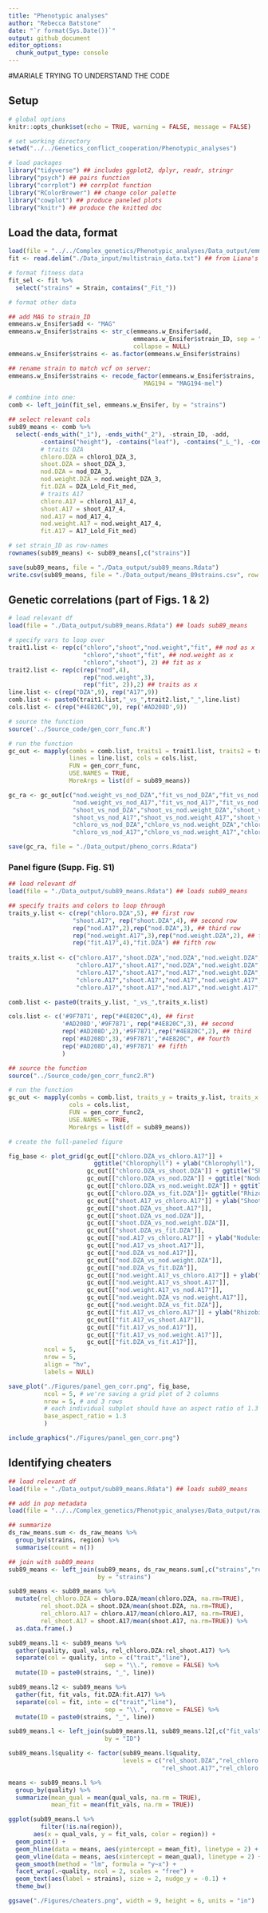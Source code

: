 ```yaml
---
title: "Phenotypic analyses"
author: "Rebecca Batstone"
date: "`r format(Sys.Date())`"
output: github_document
editor_options: 
  chunk_output_type: console
---
```


#MARIALE TRYING TO UNDERSTAND THE CODE

## Setup


```r
# global options
knitr::opts_chunk$set(echo = TRUE, warning = FALSE, message = FALSE)

# set working directory
setwd("../../Genetics_conflict_cooperation/Phenotypic_analyses")

# load packages
library("tidyverse") ## includes ggplot2, dplyr, readr, stringr
library("psych") ## pairs function
library("corrplot") ## corrplot function
library("RColorBrewer") ## change color palette
library("cowplot") ## produce paneled plots
library("knitr") ## produce the knitted doc
```

## Load the data, format

```r
load(file = "../../Complex_genetics/Phenotypic_analyses/Data_output/emmeans.w_Ensifer.Rdata") ## loads emmeans.w_Ensifer
fit <- read.delim("./Data_input/multistrain_data.txt") ## from Liana's experiment

# format fitness data
fit_sel <- fit %>%
  select("strains" = Strain, contains("_Fit_"))

# format other data

## add MAG to strain_ID
emmeans.w_Ensifer$add <- "MAG"
emmeans.w_Ensifer$strains <- str_c(emmeans.w_Ensifer$add, 
                                   emmeans.w_Ensifer$strain_ID, sep = "", 
                                   collapse = NULL)
emmeans.w_Ensifer$strains <- as.factor(emmeans.w_Ensifer$strains)

## rename strain to match vcf on server:
emmeans.w_Ensifer$strains <- recode_factor(emmeans.w_Ensifer$strains, 
                                      MAG194 = "MAG194-mel")

# combine into one:
comb <- left_join(fit_sel, emmeans.w_Ensifer, by = "strains")

## select relevant cols
sub89_means <- comb %>%
  select(-ends_with("_1"), -ends_with("_2"), -strain_ID, -add,
         -contains("height"), -contains("leaf"), -contains("_L_"), -contains("plast"),
         # traits DZA
         chloro.DZA = chloro1_DZA_3, 
         shoot.DZA = shoot_DZA_3, 
         nod.DZA = nod_DZA_3, 
         nod.weight.DZA = nod.weight_DZA_3, 
         fit.DZA = DZA_Lold_Fit_med, 
         # traits A17
         chloro.A17 = chloro1_A17_4, 
         shoot.A17 = shoot_A17_4, 
         nod.A17 = nod_A17_4, 
         nod.weight.A17 = nod.weight_A17_4, 
         fit.A17 = A17_Lold_Fit_med)

# set strain_ID as row-names
rownames(sub89_means) <- sub89_means[,c("strains")]

save(sub89_means, file = "./Data_output/sub89_means.Rdata")
write.csv(sub89_means, file = "./Data_output/means_89strains.csv", row.names = FALSE)
```

## Genetic correlations (part of Figs. 1 & 2)

```r
# load relevant df
load(file = "./Data_output/sub89_means.Rdata") ## loads sub89_means

# specify vars to loop over
trait1.list <- rep(c("chloro","shoot","nod.weight","fit", ## nod as x 
                     "chloro","shoot","fit", ## nod.weight as x
                     "chloro","shoot"), 2) ## fit as x
trait2.list <- rep(c(rep("nod",4), 
                     rep("nod.weight",3), 
                     rep("fit", 2)),2) ## traits as x
line.list <- c(rep("DZA",9), rep("A17",9))
comb.list <- paste0(trait1.list,"_vs_",trait2.list,"_",line.list)
cols.list <- c(rep("#4E820C",9), rep('#AD208D',9))

# source the function
source('../Source_code/gen_corr_func.R')

# run the function
gc_out <- mapply(combs = comb.list, traits1 = trait1.list, traits2 = trait2.list, 
                 lines = line.list, cols = cols.list, 
                 FUN = gen_corr_func,  
                 USE.NAMES = TRUE, 
                 MoreArgs = list(df = sub89_means))

gc_ra <- gc_out[c("nod.weight_vs_nod_DZA","fit_vs_nod_DZA","fit_vs_nod.weight_DZA",
                  "nod.weight_vs_nod_A17","fit_vs_nod_A17","fit_vs_nod.weight_A17",
                  "shoot_vs_nod_DZA","shoot_vs_nod.weight_DZA","shoot_vs_fit_DZA",
                  "shoot_vs_nod_A17","shoot_vs_nod.weight_A17","shoot_vs_fit_A17",
                  "chloro_vs_nod_DZA","chloro_vs_nod.weight_DZA","chloro_vs_fit_DZA",
                  "chloro_vs_nod_A17","chloro_vs_nod.weight_A17","chloro_vs_fit_A17")]

save(gc_ra, file = "./Data_output/pheno_corrs.Rdata")
```

### Panel figure (Supp. Fig. S1)

```r
## load relevant df
load(file = "./Data_output/sub89_means.Rdata") ## loads sub89_means

## specify traits and colors to loop through
traits_y.list <- c(rep("chloro.DZA",5), ## first row
                  "shoot.A17", rep("shoot.DZA",4), ## second row
                  rep("nod.A17",2),rep("nod.DZA",3), ## third row
                  rep("nod.weight.A17",3),rep("nod.weight.DZA",2), ## fourth row
                  rep("fit.A17",4),"fit.DZA") ## fifth row
             
traits_x.list <- c("chloro.A17","shoot.DZA","nod.DZA","nod.weight.DZA","fit.DZA", ## first 
                   "chloro.A17","shoot.A17","nod.DZA","nod.weight.DZA","fit.DZA", ## second
                   "chloro.A17","shoot.A17","nod.A17","nod.weight.DZA","fit.DZA", ## third
                   "chloro.A17","shoot.A17","nod.A17","nod.weight.A17","fit.DZA", ## forth 
                   "chloro.A17","shoot.A17","nod.A17","nod.weight.A17","fit.A17") ## fifth 

comb.list <- paste0(traits_y.list, "_vs_",traits_x.list)

cols.list <- c('#9F7871', rep("#4E820C",4), ## first
               '#AD208D','#9F7871', rep("#4E820C",3), ## second
               rep('#AD208D',2),'#9F7871',rep("#4E820C",2), ## third
               rep('#AD208D',3),'#9F7871',"#4E820C", ## fourth
               rep('#AD208D',4),'#9F7871' ## fifth
               )

## source the function
source("../Source_code/gen_corr_func2.R")

# run the function
gc_out <- mapply(combs = comb.list, traits_y = traits_y.list, traits_x = traits_x.list, 
                 cols = cols.list, 
                 FUN = gen_corr_func2,  
                 USE.NAMES = TRUE, 
                 MoreArgs = list(df = sub89_means))

# create the full-paneled figure

fig_base <- plot_grid(gc_out[["chloro.DZA_vs_chloro.A17"]] + 
                        ggtitle("Chlorophyll") + ylab("Chlorophyll"), 
                      gc_out[["chloro.DZA_vs_shoot.DZA"]] + ggtitle("Shoot biomass"), 
                      gc_out[["chloro.DZA_vs_nod.DZA"]] + ggtitle("Nodules"), 
                      gc_out[["chloro.DZA_vs_nod.weight.DZA"]] + ggtitle("Nodule weight"),
                      gc_out[["chloro.DZA_vs_fit.DZA"]]+ ggtitle("Rhizobium relative fitness"),
                      gc_out[["shoot.A17_vs_chloro.A17"]] + ylab("Shoot biomass"),
                      gc_out[["shoot.DZA_vs_shoot.A17"]], 
                      gc_out[["shoot.DZA_vs_nod.DZA"]], 
                      gc_out[["shoot.DZA_vs_nod.weight.DZA"]], 
                      gc_out[["shoot.DZA_vs_fit.DZA"]],
                      gc_out[["nod.A17_vs_chloro.A17"]] + ylab("Nodules"),
                      gc_out[["nod.A17_vs_shoot.A17"]], 
                      gc_out[["nod.DZA_vs_nod.A17"]], 
                      gc_out[["nod.DZA_vs_nod.weight.DZA"]], 
                      gc_out[["nod.DZA_vs_fit.DZA"]],
                      gc_out[["nod.weight.A17_vs_chloro.A17"]] + ylab("Nodule weight"),
                      gc_out[["nod.weight.A17_vs_shoot.A17"]], 
                      gc_out[["nod.weight.A17_vs_nod.A17"]], 
                      gc_out[["nod.weight.DZA_vs_nod.weight.A17"]], 
                      gc_out[["nod.weight.DZA_vs_fit.DZA"]],
                      gc_out[["fit.A17_vs_chloro.A17"]] + ylab("Rhizobium relative fitness"), 
                      gc_out[["fit.A17_vs_shoot.A17"]], 
                      gc_out[["fit.A17_vs_nod.A17"]], 
                      gc_out[["fit.A17_vs_nod.weight.A17"]], 
                      gc_out[["fit.DZA_vs_fit.A17"]],
          ncol = 5,
          nrow = 5,
          align = "hv",
          labels = NULL)

save_plot("./Figures/panel_gen_corr.png", fig_base,
          ncol = 5, # we're saving a grid plot of 2 columns
          nrow = 5, # and 3 rows
          # each individual subplot should have an aspect ratio of 1.3
          base_aspect_ratio = 1.3
          )

include_graphics("./Figures/panel_gen_corr.png")
```

## Identifying cheaters

```r
## load relevant df
load(file = "./Data_output/sub89_means.Rdata") ## loads sub89_means

## add in pop metadata
load(file = "../../Complex_genetics/Phenotypic_analyses/Data_output/raw_means_long.Rdata") ## loads ds_raw_means

## summarize 
ds_raw_means.sum <- ds_raw_means %>%
  group_by(strains, region) %>%
  summarise(count = n())

## join with sub89_means
sub89_means <- left_join(sub89_means, ds_raw_means.sum[,c("strains","region")],
                         by = "strains")

sub89_means <- sub89_means %>%
  mutate(rel_chloro.DZA = chloro.DZA/mean(chloro.DZA, na.rm=TRUE),
         rel_shoot.DZA = shoot.DZA/mean(shoot.DZA, na.rm=TRUE),
         rel_chloro.A17 = chloro.A17/mean(chloro.A17, na.rm=TRUE),
         rel_shoot.A17 = shoot.A17/mean(shoot.A17, na.rm=TRUE)) %>%
  as.data.frame(.)

sub89_means.l1 <- sub89_means %>%
  gather(quality, qual_vals, rel_chloro.DZA:rel_shoot.A17) %>%
  separate(col = quality, into = c("trait","line"), 
                           sep = "\\.", remove = FALSE) %>%
  mutate(ID = paste0(strains, "_", line))

sub89_means.l2 <- sub89_means %>%
  gather(fit, fit_vals, fit.DZA:fit.A17) %>%
  separate(col = fit, into = c("trait","line"), 
                           sep = "\\.", remove = FALSE) %>%
  mutate(ID = paste0(strains, "_", line))

sub89_means.l <- left_join(sub89_means.l1, sub89_means.l2[,c("fit_vals","ID")],
                           by = "ID")

sub89_means.l$quality <- factor(sub89_means.l$quality, 
                                levels = c("rel_shoot.DZA","rel_chloro.DZA",
                                           "rel_shoot.A17","rel_chloro.A17"))

means <- sub89_means.l %>%
  group_by(quality) %>%
  summarize(mean_qual = mean(qual_vals, na.rm = TRUE),
            mean_fit = mean(fit_vals, na.rm = TRUE))

ggplot(sub89_means.l %>%
         filter(!is.na(region)), 
       aes(x = qual_vals, y = fit_vals, color = region)) +
  geom_point() +
  geom_hline(data = means, aes(yintercept = mean_fit), linetype = 2) +
  geom_vline(data = means, aes(xintercept = mean_qual), linetype = 2) +
  geom_smooth(method = "lm", formula = "y~x") +
  facet_wrap(.~quality, ncol = 2, scales = "free") +
  geom_text(aes(label = strains), size = 2, nudge_y = -0.1) +
  theme_bw()

ggsave("./Figures/cheaters.png", width = 9, height = 6, units = "in")
```

